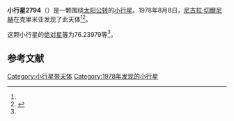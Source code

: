 {{Infobox planet
| bgcolour = #FFFFC0
| name = 2794 Kulik
| symbol = 
| image = 
| caption = 
| discovery = yes
| discovery_ref = 
| discoverer = [[尼古拉·切爾尼赫|尼古拉·切爾尼赫]]
| discovery_site = [[克里米亚|克里米亚]] 
| discovered = 1978年8月8日
| designations = yes
| mp_name = 
| named_after = 
| alt_names = 1978 PS3/ 1940 TJ / 1953 DE / 1959 SP / 1986 XX2
| mp_category = [[主带小行星|主带小行星]]
| orbit_ref = <ref name="a">[http://ssd.jpl.nasa.gov/sbdb.cgi?sstr=2794 2794 Kulik] {{Wayback|url=http://ssd.jpl.nasa.gov/sbdb.cgi?sstr=2794 |date=20200820020257 }}，小行星數據庫瀏覽器（JPL Small-Body Database Browser）－[[美国国家航空航天局|美国国家航空航天局]]喷气推进实验室</ref>
| epoch = 2456400.5 (2013年4月18日更新)
| aphelion = {{convert|2.9745151|AU|km|3|abbr=on|lk=out}}
| perihelion = {{convert|1.9150183|AU|km|3|abbr=on}}
| semimajor = {{convert|2.4447667|AU|km|3|abbr=on}}
| eccentricity = 0.2166867
| period = 1396.222234 [[日|日]]<br />3.82[[儒略年|儒略年]]
| avg_speed = 
| inclination = 7.48913
| asc_node = 330.70168
| mean_anomaly = 
| arg_peri = 76.23979
| satellites = 
| physical_characteristics = yes
| dimensions = 
| mass = 
| density = 
| surface_grav = 
| escape_velocity = 
| sidereal_day = 
| axial_tilt = 
| pole_ecliptic_lat = 
| pole_ecliptic_lon = 
| albedo = 
| temperatures= 
| temp_name1 = 
| mean_temp_1 = 
| max_temp_1 = 
| temp_name2 = 
| max_temp_2 = 
| spectral_type = 
| abs_magnitude = 76.23979
}}

'''小行星2794'''（{{lang-en|2794 Kulik}}）是一颗围绕[[太阳|太阳]][[公转|公转]]的[[小行星|小行星]]。1978年8月8日，[[尼古拉·切爾尼赫|尼古拉·切爾尼赫]]在克里米亚发现了此天体<ref name="a" /><ref>{{cite news|title=小行星列表|url=http://cfa-www.harvard.edu/iau/lists/NumberedMPs.txt|accessdate=2013-07-08|newspaper=哈佛大学|archive-date=2008-05-17|archive-url=https://web.archive.org/web/20080517010638/http://cfa-www.harvard.edu/iau/lists/NumberedMPs.txt|dead-url=no}}</ref>。

这颗小行星的[[绝对星等|绝对星等]]为76.23979等<ref name="a" />。

==参考文献==
{{reflist}}
{{Minor Planet Number|[[小行星2793|小行星2793]]|[[小行星2795|小行星2795]]}}

{{小天体}}

[[Category:小行星带天体|Category:小行星带天体]]
[[Category:1978年发现的小行星|Category:1978年发现的小行星]]

{{asteroid-stub}}